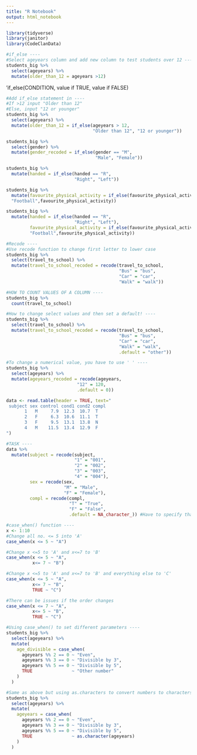 ```yaml
---
title: "R Notebook"
output: html_notebook
---
```


```r
library(tidyverse)
library(janitor)
library(CodeClanData)
```

```r
#if_else ----
#Select ageyears column and add new column to test students over 12 ----
students_big %>% 
  select(ageyears) %>% 
  mutate(older_than_12 = ageyears >12)
```

'if_else(CONDITION, value if TRUE, value if FALSE)
```r
#Add if_else statement in ----
#If >12 input "Older than 12"
#Else, input "12 or younger"
students_big %>% 
  select(ageyears) %>% 
  mutate(older_than_12 = if_else(ageyears > 12, 
                                 "Older than 12", "12 or younger"))
```

```r
students_big %>% 
  select(gender) %>% 
  mutate(gender_recoded = if_else(gender == "M",
                                  "Male", "Female"))
```

```r
students_big %>% 
  mutate(handed = if_else(handed == "R",
                          "Right", "Left"))
```

```r
students_big %>% 
  mutate(favourite_physical_activity = if_else(favourite_physical_activity ==    "Football/Soccer",
  "Football",favourite_physical_activity))
```

```r
students_big %>% 
  mutate(handed = if_else(handed == "R",
                          "Right", "Left"),
         favourite_physical_activity = if_else(favourite_physical_activity ==           "Football/Soccer",
         "Football",favourite_physical_activity))
```

```r
#Recode ----
#Use recode function to change first letter to lower case
students_big %>% 
  select(travel_to_school) %>% 
  mutate(travel_to_school_recoded = recode(travel_to_school,
                                           "Bus" = "bus",
                                           "Car" = "car",
                                           "Walk" = "walk"))
```

```r
#HOW TO COUNT VALUES OF A COLUMN ----
students_big %>% 
  count(travel_to_school)
```

```r
#How to change select values and then set a default! ----
students_big %>% 
  select(travel_to_school) %>% 
  mutate(travel_to_school_recoded = recode(travel_to_school,
                                           "Bus" = "bus",
                                           "Car" = "car",
                                           "Walk" = "walk",
                                           .default = "other"))
```

```r
#To change a numerical value, you have to use ' ' ----
students_big %>% 
  select(ageyears) %>% 
  mutate(ageyears_recoded = recode(ageyears,
                           "12" = 120,
                           .default = 0))
```

```r
data <- read.table(header = TRUE, text="
 subject sex control cond1 cond2 compl
       1   M     7.9  12.3  10.7  T
       2   F     6.3  10.6  11.1  T
       3   F     9.5  13.1  13.8  N
       4   M    11.5  13.4  12.9  F
")
```

```r
#TASK ----
data %>% 
  mutate(subject = recode(subject,
                          "1" = "001",
                          "2" = "002",
                          "3" = "003",
                          "4" = "004"),
         sex = recode(sex,
                      "M" = "Male",
                      "F" = "Female"),
         compl = recode(compl,
                        "T" = "True",
                        "F" = "False",
                        .default = NA_character_)) #Have to specify that NA is a CHARACTER ----
```

```r
#case_when() function ----
x <- 1:10
#Change all no. <= 5 into 'A'
case_when(x <= 5 ~ "A")

#Change x <=5 to 'A' and x<=7 to 'B'
case_when(x <= 5 ~ "A",
          x<= 7 ~ "B")

#Change x <=5 to 'A' and x<=7 to 'B' and everything else to 'C'
case_when(x <= 5 ~ "A",
          x<= 7 ~ "B",
          TRUE ~ "C")

#There can be issues if the order changes
case_when(x <= 7 ~ "A",
          x<= 5 ~ "B",
          TRUE ~ "C")
```


```r
#Using case_when() to set different parameters ----
students_big %>% 
  select(ageyears) %>% 
  mutate(
    age_divisible = case_when(
      ageyears %% 2 == 0 ~ "Even",
      ageyears %% 3 == 0 ~ "Divisible by 3",
      ageyears %% 5 == 0 ~ "Divisible by 5",
      TRUE               ~ "Other number"
    )
  )
```

```r
#Same as above but using as.characters to convert numbers to characters ----
students_big %>% 
  select(ageyears) %>% 
  mutate(
    ageyears = case_when(
      ageyears %% 2 == 0 ~ "Even",
      ageyears %% 3 == 0 ~ "Divisible by 3",
      ageyears %% 5 == 0 ~ "Divisible by 5",
      TRUE               ~ as.character(ageyears)
    )
  )
```